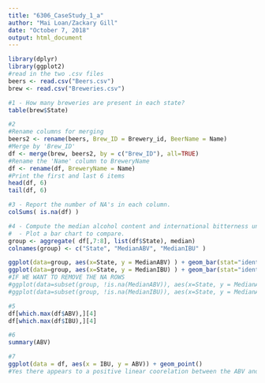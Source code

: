 ```yaml
---
title: "6306_CaseStudy_1_a"
author: "Mai Loan/Zackary Gill"
date: "October 7, 2018"
output: html_document
---
```


```r
library(dplyr)
library(ggplot2)
#read in the two .csv files
beers <- read.csv("Beers.csv")
brew <- read.csv("Breweries.csv")

#1 - How many breweries are present in each state?
table(brew$State)

#2
#Rename columns for merging
beers2 <- rename(beers, Brew_ID = Brewery_id, BeerName = Name)
#Merge by 'Brew_ID'
df <- merge(brew, beers2, by = c("Brew_ID"), all=TRUE)
#Rename the 'Name' column to BreweryName
df <- rename(df, BreweryName = Name)
#Print the first and last 6 items
head(df, 6)
tail(df, 6)

#3 - Report the number of NA's in each column.
colSums( is.na(df) )

#4 - Compute the median alcohol content and international bitterness unit for each state.
#  - Plot a bar chart to compare.
group <- aggregate( df[,7:8], list(df$State), median)
colnames(group) <- c("State", "MedianABV", "MedianIBU" )

ggplot(data=group, aes(x=State, y = MedianABV) ) + geom_bar(stat="identity")
ggplot(data=group, aes(x=State, y = MedianIBU) ) + geom_bar(stat="identity")
#IF WE WANT TO REMOVE THE NA ROWS
#ggplot(data=subset(group, !is.na(MedianABV)), aes(x=State, y = MedianABV) ) + geom_bar(stat="identity")
#ggplot(data=subset(group, !is.na(MedianIBU)), aes(x=State, y = MedianABV) ) + geom_bar(stat="identity")

#5
df[which.max(df$ABV),][4]
df[which.max(df$IBU),][4]

#6
summary(ABV)

#7
ggplot(data = df, aes(x = IBU, y = ABV)) + geom_point()
#Yes there appears to a positive linear coorelation between the ABV and IBU


```



